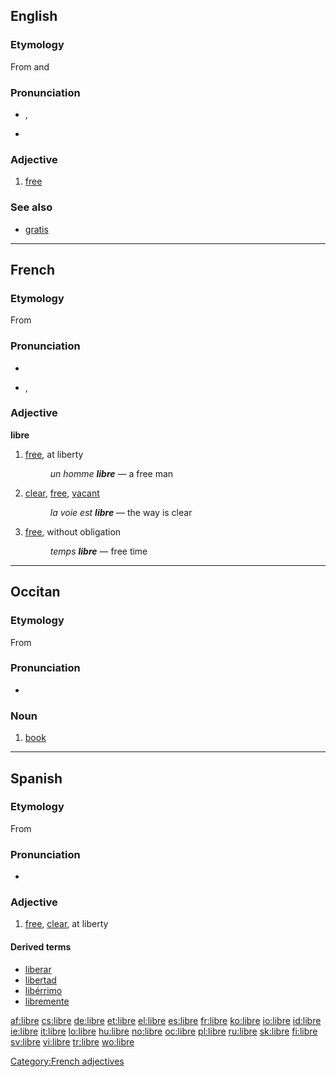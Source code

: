 {{also|LIBRE}}
==English==

===Etymology===
From {{etyl|es}} and {{etyl|fr}} {{term|libre||[[freedom]], [[liberty]]|lang=es}}

===Pronunciation===
* {{a|UK}} {{IPA|/ˈliː.brə/}}, {{SAMPA|/"li:.br@/}}
* {{homophones|Libra}}

===Adjective===
{{en-adj|-}}

# {{context|free software movement}} [[free]]

===See also===
* [[gratis]]

----

==French==

===Etymology===
From {{etyl|la|fr}} {{term|liber|lang=la}}

===Pronunciation===
* {{audio|Fr-libre.ogg|audio}}
* {{IPA|/libʀ/|lang=fr}}, {{SAMPA|/libR/}}

===Adjective===
{{fr-infl-adj|sm=libre|sf=libre|pm=libres|pf=libres|smp=libʁ|sfp=libʁ|pmp=libʁ|pfp=libʁ}}
'''libre'''

# [[free]], at liberty
#: ''un homme '''libre''''' — a free man
# [[clear]], [[free]], [[vacant]]
#: ''la voie est '''libre''''' — the way is clear
# [[free]], without obligation
#: ''temps '''libre''''' — free time

[[Category:French adjectives]]

----

==Occitan==

===Etymology===
From {{etyl|la|oc}} {{term|liber|lang=la}}

===Pronunciation===
* {{IPA|[ˈliβɾe]|lang=oc}}

===Noun===
{{oc-noun|m}}

# [[book]]

----

==Spanish==

===Etymology===
From {{etyl|la|es}} {{term|liber|lang=la}}

===Pronunciation===
* {{IPA|/ˈliβɾe/|lang=es}}

===Adjective===
{{es-adj|f=libre}}

# [[free]], [[clear]], at liberty

====Derived terms====
* [[liberar]]
* [[libertad]]
* [[libérrimo]]
* [[libremente]]

[[af:libre]]
[[cs:libre]]
[[de:libre]]
[[et:libre]]
[[el:libre]]
[[es:libre]]
[[fr:libre]]
[[ko:libre]]
[[io:libre]]
[[id:libre]]
[[ie:libre]]
[[it:libre]]
[[lo:libre]]
[[hu:libre]]
[[no:libre]]
[[oc:libre]]
[[pl:libre]]
[[ru:libre]]
[[sk:libre]]
[[fi:libre]]
[[sv:libre]]
[[vi:libre]]
[[tr:libre]]
[[wo:libre]]